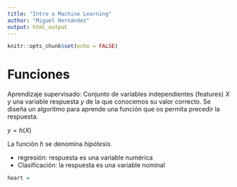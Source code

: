 ```yaml
---
title: "Intro a Machine Learning"
author: "Miguel Hernández"
output: html_output
---
```


```r
knitr::opts_chunk$set(echo = FALSE)
```

# Funciones

Aprendizaje supervisado: Conjunto de variables independientes (features) $X$ y una variable respuesta $y$ de la que conocemos su valor correcto. Se diseña un algoritmo para aprende una función que os permita precedir la respuesta.

$y = h(X)$

La función $h$ se denomina *hipótesis*.

- regresión: respuesta es una variable numérica
- Clasificación: la respuesta es una variable nominal

```r
heart = 
```

